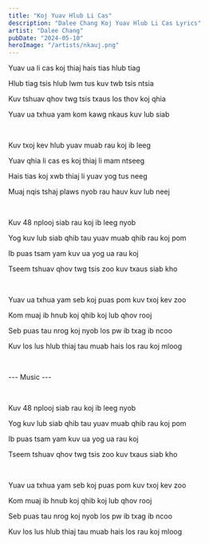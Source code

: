 ```yaml
---
title: "Koj Yuav Hlub Li Cas"
description: "Dalee Chang Koj Yuav Hlub Li Cas Lyrics"
artist: "Dalee Chang"
pubDate: "2024-05-10"
heroImage: "/artists/nkauj.png"
---
```


Yuav ua li cas koj thiaj hais tias hlub tiag

Hlub tiag tsis hlub lwm tus kuv twb tsis ntsia

Kuv tshuav qhov twg tsis txaus los thov koj qhia

Yuav ua txhua yam kom kawg nkaus kuv lub siab

<br />

Kuv txoj kev hlub yuav muab rau koj ib leeg

Yuav qhia li cas es koj thiaj li mam ntseeg

Hais tias koj xwb thiaj li yuav yog tus neeg

Muaj nqis tshaj plaws nyob rau hauv kuv lub neej

<br />

Kuv 48 nplooj siab rau koj ib leeg nyob

Yog kuv lub siab qhib tau yuav muab qhib rau koj pom

Ib puas tsam yam kuv ua yog ua rau koj

Tseem tshuav qhov twg tsis zoo kuv txaus siab kho

<br />

Yuav ua txhua yam seb koj puas pom kuv txoj kev zoo

Kom muaj ib hnub koj qhib koj lub qhov rooj

Seb puas tau nrog koj nyob los pw ib txag ib ncoo

Kuv los lus hlub thiaj tau muab hais los rau koj mloog

<br />

--- Music ---

<br />

Kuv 48 nplooj siab rau koj ib leeg nyob

Yog kuv lub siab qhib tau yuav muab qhib rau koj pom

Ib puas tsam yam kuv ua yog ua rau koj

Tseem tshuav qhov twg tsis zoo kuv txaus siab kho

<br />

Yuav ua txhua yam seb koj puas pom kuv txoj kev zoo

Kom muaj ib hnub koj qhib koj lub qhov rooj

Seb puas tau nrog koj nyob los pw ib txag ib ncoo

Kuv los lus hlub thiaj tau muab hais los rau koj mloog
